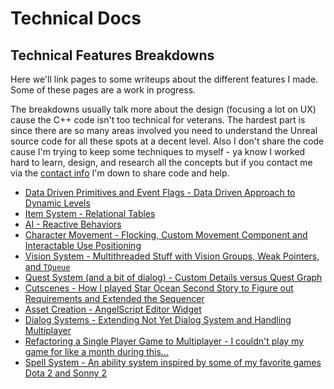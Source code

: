 
<main>
<div class="m-2 mdx-content">

# Technical Docs

## Technical Features Breakdowns

Here we'll link pages to some writeups about the different features I made. Some of these pages are a work in progress.

The breakdowns usually talk more about the design (focusing a lot on UX) cause the C++ code isn't too technical for veterans. The hardest part is since there are so many areas involved you need to understand the Unreal source code for all these spots at a decent level. Also I don't share the code cause I'm trying to keep some techniques to myself - ya know I worked hard to learn, design, and research all the concepts but if you contact me via the [contact info](/contact) I'm down to share code and help.

* <A href="/technical docs/event">Data Driven Primitives and Event Flags - Data Driven Approach to Dynamic Levels</A>
* <A href="/technical docs/items">Item System - Relational Tables</A>
* <A href="/technical docs/ai">AI - Reactive Behaviors</A>
* <A href="/technical docs/characterMovement">Character Movement - Flocking, Custom Movement Component and Interactable Use Positioning</A>
* <A href="/technical docs/vision">Vision System - Multithreaded Stuff with Vision Groups, Weak Pointers, and `TQueue`</A>
* <A href="/technical docs/quests">Quest System (and a bit of dialog) - Custom Details versus Quest Graph</A>
* <A href="/technical docs/cutscenes">Cutscenes - How I played Star Ocean Second Story to Figure out Requirements and Extended the Sequencer</A>
* <A href="/technical docs/assetCreation">Asset Creation - AngelScript Editor Widget</A>
* <A href="/technical docs/dialog">Dialog Systems - Extending Not Yet Dialog System and Handling Multiplayer</A>
* <A href="/technical docs/multiplayer">Refactoring a Single Player Game to Multiplayer - I couldn't play my game for like a month during this...</A>
* <A href="/technical docs/spells">Spell System - An ability system inspired by some of my favorite games Dota 2 and Sonny 2</A>

</div>
</main>

